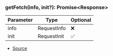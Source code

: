 ### getFetch(info, init?): Promise\<Response>
| Parameter | Type | Optional |
| ----------- | ----------- | ----------- |
| info | RequestInfo | ❌ |
| init | RequestInit | ✅ |


- [Source](https://github.com/Androz2091/discord-player/blob/72b264e/packages/extractor/src/extractors/common/helper.ts#L27)